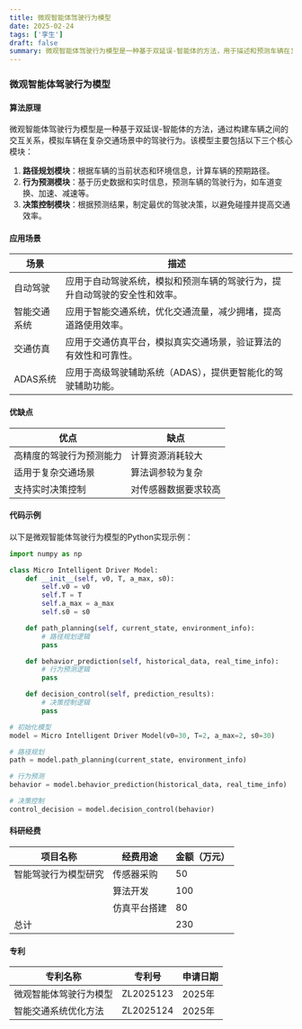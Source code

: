 ```yaml
---
title: 微观智能体驾驶行为模型
date: 2025-02-24
tags: ['孪生']
draft: false
summary: 微观智能体驾驶行为模型是一种基于双延误-智能体的方法，用于描述和预测车辆在复杂交通场景中的驾驶行为，广泛应用于自动驾驶、智能交通系统等领域。
---
```


### 微观智能体驾驶行为模型

#### 算法原理

微观智能体驾驶行为模型是一种基于双延误-智能体的方法，通过构建车辆之间的交互关系，模拟车辆在复杂交通场景中的驾驶行为。该模型主要包括以下三个核心模块：

1. **路径规划模块**：根据车辆的当前状态和环境信息，计算车辆的预期路径。
2. **行为预测模块**：基于历史数据和实时信息，预测车辆的驾驶行为，如车道变换、加速、减速等。
3. **决策控制模块**：根据预测结果，制定最优的驾驶决策，以避免碰撞并提高交通效率。

#### 应用场景

| 场景         | 描述                                                                       |
| ------------ | -------------------------------------------------------------------------- |
| 自动驾驶     | 应用于自动驾驶系统，模拟和预测车辆的驾驶行为，提升自动驾驶的安全性和效率。 |
| 智能交通系统 | 应用于智能交通系统，优化交通流量，减少拥堵，提高道路使用效率。             |
| 交通仿真     | 应用于交通仿真平台，模拟真实交通场景，验证算法的有效性和可靠性。           |
| ADAS系统     | 应用于高级驾驶辅助系统（ADAS），提供更智能化的驾驶辅助功能。               |

#### 优缺点

| 优点                     | 缺点                 |
| ------------------------ | -------------------- |
| 高精度的驾驶行为预测能力 | 计算资源消耗较大     |
| 适用于复杂交通场景       | 算法调参较为复杂     |
| 支持实时决策控制         | 对传感器数据要求较高 |

#### 代码示例

以下是微观智能体驾驶行为模型的Python实现示例：

```python
import numpy as np

class Micro Intelligent Driver Model:
    def __init__(self, v0, T, a_max, s0):
        self.v0 = v0
        self.T = T
        self.a_max = a_max
        self.s0 = s0

    def path_planning(self, current_state, environment_info):
        # 路径规划逻辑
        pass

    def behavior_prediction(self, historical_data, real_time_info):
        # 行为预测逻辑
        pass

    def decision_control(self, prediction_results):
        # 决策控制逻辑
        pass

# 初始化模型
model = Micro Intelligent Driver Model(v0=30, T=2, a_max=2, s0=30)

# 路径规划
path = model.path_planning(current_state, environment_info)

# 行为预测
behavior = model.behavior_prediction(historical_data, real_time_info)

# 决策控制
control_decision = model.decision_control(behavior)
```

#### 科研经费

| 项目名称             | 经费用途     | 金额（万元） |
| -------------------- | ------------ | ------------ |
| 智能驾驶行为模型研究 | 传感器采购   | 50           |
|                      | 算法开发     | 100          |
|                      | 仿真平台搭建 | 80           |
| 总计                 |              | 230          |

#### 专利

| 专利名称               | 专利号    | 申请日期 |
| ---------------------- | --------- | -------- |
| 微观智能体驾驶行为模型 | ZL2025123 | 2025年   |
| 智能交通系统优化方法   | ZL2025124 | 2025年   |

```

```
